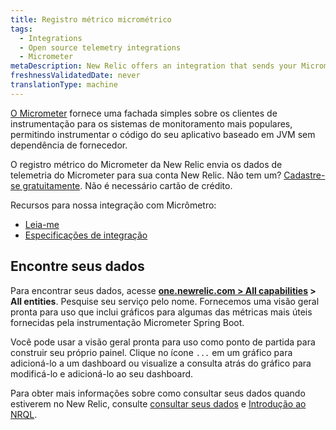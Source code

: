 ```yaml
---
title: Registro métrico micrométrico
tags:
  - Integrations
  - Open source telemetry integrations
  - Micrometer
metaDescription: New Relic offers an integration that sends your Micrometer telemetry data to your New Relic account.
freshnessValidatedDate: never
translationType: machine
---
```


[O Micrometer](https://micrometer.io/) fornece uma fachada simples sobre os clientes de instrumentação para os sistemas de monitoramento mais populares, permitindo instrumentar o código do seu aplicativo baseado em JVM sem dependência de fornecedor.

O registro métrico do Micrometer da New Relic envia os dados de telemetria do Micrometer para sua conta New Relic. Não tem um? [Cadastre-se gratuitamente](https://newrelic.com/signup). Não é necessário cartão de crédito.

Recursos para nossa integração com Micrômetro:

* [Leia-me](https://github.com/newrelic/micrometer-registry-newrelic)
* [Especificações de integração](https://github.com/newrelic/newrelic-exporter-specs/tree/master/micrometer)

<InstallFeedback/>

## Encontre seus dados

Para encontrar seus dados, acesse <DoNotTranslate>**[one.newrelic.com > All capabilities](https://one.newrelic.com/all-capabilities) > All entities**</DoNotTranslate>. Pesquise seu serviço pelo nome. Fornecemos uma visão geral pronta para uso que inclui gráficos para algumas das métricas mais úteis fornecidas pela instrumentação Micrometer Spring Boot.

Você pode usar a visão geral pronta para uso como ponto de partida para construir seu próprio painel. Clique no ícone `...` em um gráfico para adicioná-lo a um dashboard ou visualize a consulta atrás do gráfico para modificá-lo e adicioná-lo ao seu dashboard.

Para obter mais informações sobre como consultar seus dados quando estiverem no New Relic, consulte [consultar seus dados](/docs/using-new-relic/data/understand-data/query-new-relic-data) e [Introdução ao NRQL](/docs/query-data/nrql-new-relic-query-language/getting-started/introduction-nrql).